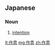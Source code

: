 ==Japanese==
{{ja-kanjitab|さく|い|yomi=on}}

===Noun===
{{ja-noun|さくい}}

# [[intention]]

[[lt:作意]]
[[mg:作意]]
[[zh:作意]]